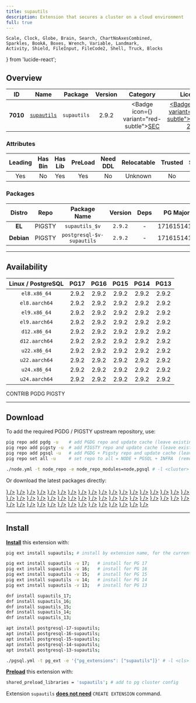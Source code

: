 ```yaml
---
title: supautils
description: Extension that secures a cluster on a cloud environment
full: true
---
```


    Scale, Clock, Globe, Brain, Search, ChartNoAxesCombined,
    Sparkles, BookA, Boxes, Wrench, Variable, Landmark,
    Activity, Shield, FileInput, FileCode2, Shell, Truck, Blocks
} from 'lucide-react';

## Overview

| <TooltipIconButton tooltip="Extension unique identifier" side="top">ID</TooltipIconButton> | <TooltipIconButton tooltip="Extension name" side="top">Name</TooltipIconButton> | <TooltipIconButton tooltip="Package name for installation" side="top">Package</TooltipIconButton> | <TooltipIconButton tooltip="Latest available extension version" side="top">Version</TooltipIconButton> | <TooltipIconButton tooltip="Extension category" side="top">Category</TooltipIconButton> | <TooltipIconButton tooltip="Open source license" side="top">License</TooltipIconButton> | <TooltipIconButton tooltip="Programming language" side="top">Lang</TooltipIconButton> |
|:--------:|:--------:|:----------:|:--------------:|:---------------------------------------:|:------------------------------------------------------:|:----:|
| **7010** | [`supautils`](https://github.com/supabase/supautils) | `supautils` | 2.9.2 | <Badge icon={<Shield />} variant="red-subtle"><a href="/ext/sec" className="no-underline">SEC</a></Badge> | <a href="/ext/list/license#apache-20" className="no-underline"><Badge icon={<Scale />} variant="green-subtle">Apache-2.0</Badge></a> | <a href="/ext/list/lang#c"><Badge icon={<FileCode2 />} variant="blue-subtle">C</Badge></a> |

### Attributes

| <TooltipIconButton tooltip="The Primary Leading extension in the Package" side="top">Leading</TooltipIconButton> | <TooltipIconButton tooltip="Contains binary utils" side="top">Has Bin</TooltipIconButton> | <TooltipIconButton tooltip="Contains .so shared library files" side="top">Has Lib</TooltipIconButton> | <TooltipIconButton tooltip="Requires preloading via shared_preload_libraries" side="top">PreLoad</TooltipIconButton> | <TooltipIconButton tooltip="Requires CREATE EXTENSION DDL command" side="top">Need DDL</TooltipIconButton> | <TooltipIconButton tooltip="Can be installed in any schema" side="top">Relocatable</TooltipIconButton> | <TooltipIconButton tooltip="Can be created by non-superuser" side="top">Trusted</TooltipIconButton> | <TooltipIconButton tooltip="Schemas used by this extension" side="top">Schemas</TooltipIconButton> |
|:-------:|:-------:|:-------:|:-------:|:--------:|:-----------:|:-------:|:-------:|
| Yes | No | Yes | Yes | No | Unknown | No | - |

### Packages

| <TooltipIconButton tooltip="Linux distribution family, EL or Debian" side="top">Distro</TooltipIconButton> | <TooltipIconButton tooltip="Package repository" side="top">Repo</TooltipIconButton> | <TooltipIconButton tooltip="The RPM/DEB Package Name Pattern (replace $v with real pg major)" side="top">Package Name</TooltipIconButton> | <TooltipIconButton tooltip="Latest package version" side="top">Version</TooltipIconButton> | <TooltipIconButton tooltip="RPM/DEB Package dependencies" side="top">Deps</TooltipIconButton> | <TooltipIconButton tooltip="Available in these PostgreSQL Major Versions" side="top">PG Major</TooltipIconButton> |
|:----------:|:--------:|:------------------------:|:-----------:|:------------:|:------------------:|
|   **EL**   | <Badge variant="amber-subtle"><span className="font-bold">PIGSTY</span></Badge> | `supautils_$v` | `2.9.2` | - | <Badge variant="green-subtle">17</Badge><Badge variant="green-subtle">16</Badge><Badge variant="green-subtle">15</Badge><Badge variant="green-subtle">14</Badge><Badge variant="green-subtle">13</Badge> |
| **Debian** | <Badge variant="amber-subtle"><span className="font-bold">PIGSTY</span></Badge> | `postgresql-$v-supautils` | `2.9.2` | - | <Badge variant="green-subtle">17</Badge><Badge variant="green-subtle">16</Badge><Badge variant="green-subtle">15</Badge><Badge variant="green-subtle">14</Badge><Badge variant="green-subtle">13</Badge> |



------

## Availability

| <TooltipIconButton tooltip="Linux Distro Arch / PostgreSQL Major Version" side="top">Linux / PostgreSQL </TooltipIconButton> | **PG17** | **PG16** | **PG15** | **PG14** | **PG13** |
|:-----:|:-----:|:-----:|:-----:|:-----:|:-----:|
| `el8.x86_64` | <Badge variant="amber-subtle">2.9.2</Badge> | <Badge variant="amber-subtle">2.9.2</Badge> | <Badge variant="amber-subtle">2.9.2</Badge> | <Badge variant="amber-subtle">2.9.2</Badge> | <Badge variant="amber-subtle">2.9.2</Badge> |
| `el8.aarch64` | <Badge variant="amber-subtle">2.9.2</Badge> | <Badge variant="amber-subtle">2.9.2</Badge> | <Badge variant="amber-subtle">2.9.2</Badge> | <Badge variant="amber-subtle">2.9.2</Badge> | <Badge variant="amber-subtle">2.9.2</Badge> |
| `el9.x86_64` | <Badge variant="amber-subtle">2.9.2</Badge> | <Badge variant="amber-subtle">2.9.2</Badge> | <Badge variant="amber-subtle">2.9.2</Badge> | <Badge variant="amber-subtle">2.9.2</Badge> | <Badge variant="amber-subtle">2.9.2</Badge> |
| `el9.aarch64` | <Badge variant="amber-subtle">2.9.2</Badge> | <Badge variant="amber-subtle">2.9.2</Badge> | <Badge variant="amber-subtle">2.9.2</Badge> | <Badge variant="amber-subtle">2.9.2</Badge> | <Badge variant="amber-subtle">2.9.2</Badge> |
| `d12.x86_64` | <Badge variant="amber-subtle">2.9.2</Badge> | <Badge variant="amber-subtle">2.9.2</Badge> | <Badge variant="amber-subtle">2.9.2</Badge> | <Badge variant="amber-subtle">2.9.2</Badge> | <Badge variant="amber-subtle">2.9.2</Badge> |
| `d12.aarch64` | <Badge variant="amber-subtle">2.9.2</Badge> | <Badge variant="amber-subtle">2.9.2</Badge> | <Badge variant="amber-subtle">2.9.2</Badge> | <Badge variant="amber-subtle">2.9.2</Badge> | <Badge variant="amber-subtle">2.9.2</Badge> |
| `u22.x86_64` | <Badge variant="amber-subtle">2.9.2</Badge> | <Badge variant="amber-subtle">2.9.2</Badge> | <Badge variant="amber-subtle">2.9.2</Badge> | <Badge variant="amber-subtle">2.9.2</Badge> | <Badge variant="amber-subtle">2.9.2</Badge> |
| `u22.aarch64` | <Badge variant="amber-subtle">2.9.2</Badge> | <Badge variant="amber-subtle">2.9.2</Badge> | <Badge variant="amber-subtle">2.9.2</Badge> | <Badge variant="amber-subtle">2.9.2</Badge> | <Badge variant="amber-subtle">2.9.2</Badge> |
| `u24.x86_64` | <Badge variant="amber-subtle">2.9.2</Badge> | <Badge variant="amber-subtle">2.9.2</Badge> | <Badge variant="amber-subtle">2.9.2</Badge> | <Badge variant="amber-subtle">2.9.2</Badge> | <Badge variant="amber-subtle">2.9.2</Badge> |
| `u24.aarch64` | <Badge variant="amber-subtle">2.9.2</Badge> | <Badge variant="amber-subtle">2.9.2</Badge> | <Badge variant="amber-subtle">2.9.2</Badge> | <Badge variant="amber-subtle">2.9.2</Badge> | <Badge variant="amber-subtle">2.9.2</Badge> |

<Badge variant="green-subtle"><span className="font-black">CONTRIB</span></Badge> <Badge variant="blue-subtle"><span className="font-black">PGDG</span></Badge> <Badge variant="amber-subtle"><span className="font-black">PIGSTY</span></Badge>

------

## Download

To add the required PGDG / PIGSTY upstream repository, use:

```bash tab="pig"
pig repo add pgdg -u    # add PGDG repo and update cache (leave existing repos)
pig repo add pigsty -u  # add PIGSTY repo and update cache (leave existing repos)
pig repo add pgsql -u   # add PGDG + Pigsty repo and update cache (leave existing repos)
pig repo set all -u     # set repo to all = NODE + PGSQL + INFRA  (remove existing repos)
```
```bash tab="pigsty"
./node.yml -t node_repo -e node_repo_modules=node,pgsql # -l <cluster>
```

Or download the latest packages directly:

<Files>
    <Folder name="el8.x86_64">
        <a href="https://repo.pigsty.io/yum/pgsql/el8.x86_64/supautils_17-2.9.2-1PIGSTY.el8.x86_64.rpm"><File name="supautils_17-2.9.2-1PIGSTY.el8.x86_64.rpm" icon={<Package className="text-emerald-500" />} /></a>
        <a href="https://repo.pigsty.io/yum/pgsql/el8.x86_64/supautils_16-2.9.2-1PIGSTY.el8.x86_64.rpm"><File name="supautils_16-2.9.2-1PIGSTY.el8.x86_64.rpm" icon={<Package className="text-emerald-500" />} /></a>
        <a href="https://repo.pigsty.io/yum/pgsql/el8.x86_64/supautils_15-2.9.2-1PIGSTY.el8.x86_64.rpm"><File name="supautils_15-2.9.2-1PIGSTY.el8.x86_64.rpm" icon={<Package className="text-emerald-500" />} /></a>
        <a href="https://repo.pigsty.io/yum/pgsql/el8.x86_64/supautils_14-2.9.2-1PIGSTY.el8.x86_64.rpm"><File name="supautils_14-2.9.2-1PIGSTY.el8.x86_64.rpm" icon={<Package className="text-emerald-500" />} /></a>
        <a href="https://repo.pigsty.io/yum/pgsql/el8.x86_64/supautils_13-2.9.2-1PIGSTY.el8.x86_64.rpm"><File name="supautils_13-2.9.2-1PIGSTY.el8.x86_64.rpm" icon={<Package className="text-emerald-500" />} /></a>
    </Folder>
    <Folder name="el8.aarch64">
        <a href="https://repo.pigsty.io/yum/pgsql/el8.aarch64/supautils_17-2.9.2-1PIGSTY.el8.aarch64.rpm"><File name="supautils_17-2.9.2-1PIGSTY.el8.aarch64.rpm" icon={<Package className="text-orange-500" />} /></a>
        <a href="https://repo.pigsty.io/yum/pgsql/el8.aarch64/supautils_16-2.9.2-1PIGSTY.el8.aarch64.rpm"><File name="supautils_16-2.9.2-1PIGSTY.el8.aarch64.rpm" icon={<Package className="text-orange-500" />} /></a>
        <a href="https://repo.pigsty.io/yum/pgsql/el8.aarch64/supautils_15-2.9.2-1PIGSTY.el8.aarch64.rpm"><File name="supautils_15-2.9.2-1PIGSTY.el8.aarch64.rpm" icon={<Package className="text-orange-500" />} /></a>
        <a href="https://repo.pigsty.io/yum/pgsql/el8.aarch64/supautils_14-2.9.2-1PIGSTY.el8.aarch64.rpm"><File name="supautils_14-2.9.2-1PIGSTY.el8.aarch64.rpm" icon={<Package className="text-orange-500" />} /></a>
        <a href="https://repo.pigsty.io/yum/pgsql/el8.aarch64/supautils_13-2.9.2-1PIGSTY.el8.aarch64.rpm"><File name="supautils_13-2.9.2-1PIGSTY.el8.aarch64.rpm" icon={<Package className="text-orange-500" />} /></a>
    </Folder>
    <Folder name="el9.x86_64">
        <a href="https://repo.pigsty.io/yum/pgsql/el9.x86_64/supautils_17-2.9.2-1PIGSTY.el9.x86_64.rpm"><File name="supautils_17-2.9.2-1PIGSTY.el9.x86_64.rpm" icon={<Package className="text-emerald-500" />} /></a>
        <a href="https://repo.pigsty.io/yum/pgsql/el9.x86_64/supautils_16-2.9.2-1PIGSTY.el9.x86_64.rpm"><File name="supautils_16-2.9.2-1PIGSTY.el9.x86_64.rpm" icon={<Package className="text-emerald-500" />} /></a>
        <a href="https://repo.pigsty.io/yum/pgsql/el9.x86_64/supautils_15-2.9.2-1PIGSTY.el9.x86_64.rpm"><File name="supautils_15-2.9.2-1PIGSTY.el9.x86_64.rpm" icon={<Package className="text-emerald-500" />} /></a>
        <a href="https://repo.pigsty.io/yum/pgsql/el9.x86_64/supautils_14-2.9.2-1PIGSTY.el9.x86_64.rpm"><File name="supautils_14-2.9.2-1PIGSTY.el9.x86_64.rpm" icon={<Package className="text-emerald-500" />} /></a>
        <a href="https://repo.pigsty.io/yum/pgsql/el9.x86_64/supautils_13-2.9.2-1PIGSTY.el9.x86_64.rpm"><File name="supautils_13-2.9.2-1PIGSTY.el9.x86_64.rpm" icon={<Package className="text-emerald-500" />} /></a>
    </Folder>
    <Folder name="el9.aarch64">
        <a href="https://repo.pigsty.io/yum/pgsql/el9.aarch64/supautils_17-2.9.2-1PIGSTY.el9.aarch64.rpm"><File name="supautils_17-2.9.2-1PIGSTY.el9.aarch64.rpm" icon={<Package className="text-orange-500" />} /></a>
        <a href="https://repo.pigsty.io/yum/pgsql/el9.aarch64/supautils_16-2.9.2-1PIGSTY.el9.aarch64.rpm"><File name="supautils_16-2.9.2-1PIGSTY.el9.aarch64.rpm" icon={<Package className="text-orange-500" />} /></a>
        <a href="https://repo.pigsty.io/yum/pgsql/el9.aarch64/supautils_15-2.9.2-1PIGSTY.el9.aarch64.rpm"><File name="supautils_15-2.9.2-1PIGSTY.el9.aarch64.rpm" icon={<Package className="text-orange-500" />} /></a>
        <a href="https://repo.pigsty.io/yum/pgsql/el9.aarch64/supautils_14-2.9.2-1PIGSTY.el9.aarch64.rpm"><File name="supautils_14-2.9.2-1PIGSTY.el9.aarch64.rpm" icon={<Package className="text-orange-500" />} /></a>
        <a href="https://repo.pigsty.io/yum/pgsql/el9.aarch64/supautils_13-2.9.2-1PIGSTY.el9.aarch64.rpm"><File name="supautils_13-2.9.2-1PIGSTY.el9.aarch64.rpm" icon={<Package className="text-orange-500" />} /></a>
    </Folder>
    <Folder name="d12.x86_64">
        <a href="https://repo.pigsty.io/apt/pgsql/bookworm/pool/main/s/supautils/postgresql-17-supautils_2.9.2-1PIGSTY~bookworm_amd64.deb"><File name="postgresql-17-supautils_2.9.2-1PIGSTY~bookworm_amd64.deb" icon={<Box className="text-emerald-500" />} /></a>
        <a href="https://repo.pigsty.io/apt/pgsql/bookworm/pool/main/s/supautils/postgresql-16-supautils_2.9.2-1PIGSTY~bookworm_amd64.deb"><File name="postgresql-16-supautils_2.9.2-1PIGSTY~bookworm_amd64.deb" icon={<Box className="text-emerald-500" />} /></a>
        <a href="https://repo.pigsty.io/apt/pgsql/bookworm/pool/main/s/supautils/postgresql-15-supautils_2.9.2-1PIGSTY~bookworm_amd64.deb"><File name="postgresql-15-supautils_2.9.2-1PIGSTY~bookworm_amd64.deb" icon={<Box className="text-emerald-500" />} /></a>
        <a href="https://repo.pigsty.io/apt/pgsql/bookworm/pool/main/s/supautils/postgresql-14-supautils_2.9.2-1PIGSTY~bookworm_amd64.deb"><File name="postgresql-14-supautils_2.9.2-1PIGSTY~bookworm_amd64.deb" icon={<Box className="text-emerald-500" />} /></a>
        <a href="https://repo.pigsty.io/apt/pgsql/bookworm/pool/main/s/supautils/postgresql-13-supautils_2.9.2-1PIGSTY~bookworm_amd64.deb"><File name="postgresql-13-supautils_2.9.2-1PIGSTY~bookworm_amd64.deb" icon={<Box className="text-emerald-500" />} /></a>
    </Folder>
    <Folder name="d12.aarch64">
        <a href="https://repo.pigsty.io/apt/pgsql/bookworm/pool/main/s/supautils/postgresql-17-supautils_2.9.2-1PIGSTY~bookworm_arm64.deb"><File name="postgresql-17-supautils_2.9.2-1PIGSTY~bookworm_arm64.deb" icon={<Box className="text-orange-500" />} /></a>
        <a href="https://repo.pigsty.io/apt/pgsql/bookworm/pool/main/s/supautils/postgresql-16-supautils_2.9.2-1PIGSTY~bookworm_arm64.deb"><File name="postgresql-16-supautils_2.9.2-1PIGSTY~bookworm_arm64.deb" icon={<Box className="text-orange-500" />} /></a>
        <a href="https://repo.pigsty.io/apt/pgsql/bookworm/pool/main/s/supautils/postgresql-15-supautils_2.9.2-1PIGSTY~bookworm_arm64.deb"><File name="postgresql-15-supautils_2.9.2-1PIGSTY~bookworm_arm64.deb" icon={<Box className="text-orange-500" />} /></a>
        <a href="https://repo.pigsty.io/apt/pgsql/bookworm/pool/main/s/supautils/postgresql-14-supautils_2.9.2-1PIGSTY~bookworm_arm64.deb"><File name="postgresql-14-supautils_2.9.2-1PIGSTY~bookworm_arm64.deb" icon={<Box className="text-orange-500" />} /></a>
        <a href="https://repo.pigsty.io/apt/pgsql/bookworm/pool/main/s/supautils/postgresql-13-supautils_2.9.2-1PIGSTY~bookworm_arm64.deb"><File name="postgresql-13-supautils_2.9.2-1PIGSTY~bookworm_arm64.deb" icon={<Box className="text-orange-500" />} /></a>
    </Folder>
    <Folder name="u22.x86_64">
        <a href="https://repo.pigsty.io/apt/pgsql/jammy/pool/main/s/supautils/postgresql-17-supautils_2.9.2-1PIGSTY~jammy_amd64.deb"><File name="postgresql-17-supautils_2.9.2-1PIGSTY~jammy_amd64.deb" icon={<Box className="text-emerald-500" />} /></a>
        <a href="https://repo.pigsty.io/apt/pgsql/jammy/pool/main/s/supautils/postgresql-16-supautils_2.9.2-1PIGSTY~jammy_amd64.deb"><File name="postgresql-16-supautils_2.9.2-1PIGSTY~jammy_amd64.deb" icon={<Box className="text-emerald-500" />} /></a>
        <a href="https://repo.pigsty.io/apt/pgsql/jammy/pool/main/s/supautils/postgresql-15-supautils_2.9.2-1PIGSTY~jammy_amd64.deb"><File name="postgresql-15-supautils_2.9.2-1PIGSTY~jammy_amd64.deb" icon={<Box className="text-emerald-500" />} /></a>
        <a href="https://repo.pigsty.io/apt/pgsql/jammy/pool/main/s/supautils/postgresql-14-supautils_2.9.2-1PIGSTY~jammy_amd64.deb"><File name="postgresql-14-supautils_2.9.2-1PIGSTY~jammy_amd64.deb" icon={<Box className="text-emerald-500" />} /></a>
        <a href="https://repo.pigsty.io/apt/pgsql/jammy/pool/main/s/supautils/postgresql-13-supautils_2.9.2-1PIGSTY~jammy_amd64.deb"><File name="postgresql-13-supautils_2.9.2-1PIGSTY~jammy_amd64.deb" icon={<Box className="text-emerald-500" />} /></a>
    </Folder>
    <Folder name="u22.aarch64">
        <a href="https://repo.pigsty.io/apt/pgsql/jammy/pool/main/s/supautils/postgresql-17-supautils_2.9.2-1PIGSTY~jammy_arm64.deb"><File name="postgresql-17-supautils_2.9.2-1PIGSTY~jammy_arm64.deb" icon={<Box className="text-orange-500" />} /></a>
        <a href="https://repo.pigsty.io/apt/pgsql/jammy/pool/main/s/supautils/postgresql-16-supautils_2.9.2-1PIGSTY~jammy_arm64.deb"><File name="postgresql-16-supautils_2.9.2-1PIGSTY~jammy_arm64.deb" icon={<Box className="text-orange-500" />} /></a>
        <a href="https://repo.pigsty.io/apt/pgsql/jammy/pool/main/s/supautils/postgresql-15-supautils_2.9.2-1PIGSTY~jammy_arm64.deb"><File name="postgresql-15-supautils_2.9.2-1PIGSTY~jammy_arm64.deb" icon={<Box className="text-orange-500" />} /></a>
        <a href="https://repo.pigsty.io/apt/pgsql/jammy/pool/main/s/supautils/postgresql-14-supautils_2.9.2-1PIGSTY~jammy_arm64.deb"><File name="postgresql-14-supautils_2.9.2-1PIGSTY~jammy_arm64.deb" icon={<Box className="text-orange-500" />} /></a>
        <a href="https://repo.pigsty.io/apt/pgsql/jammy/pool/main/s/supautils/postgresql-13-supautils_2.9.2-1PIGSTY~jammy_arm64.deb"><File name="postgresql-13-supautils_2.9.2-1PIGSTY~jammy_arm64.deb" icon={<Box className="text-orange-500" />} /></a>
    </Folder>
    <Folder name="u24.x86_64">
        <a href="https://repo.pigsty.io/apt/pgsql/noble/pool/main/s/supautils/postgresql-17-supautils_2.9.2-1PIGSTY~noble_amd64.deb"><File name="postgresql-17-supautils_2.9.2-1PIGSTY~noble_amd64.deb" icon={<Box className="text-emerald-500" />} /></a>
        <a href="https://repo.pigsty.io/apt/pgsql/noble/pool/main/s/supautils/postgresql-16-supautils_2.9.2-1PIGSTY~noble_amd64.deb"><File name="postgresql-16-supautils_2.9.2-1PIGSTY~noble_amd64.deb" icon={<Box className="text-emerald-500" />} /></a>
        <a href="https://repo.pigsty.io/apt/pgsql/noble/pool/main/s/supautils/postgresql-15-supautils_2.9.2-1PIGSTY~noble_amd64.deb"><File name="postgresql-15-supautils_2.9.2-1PIGSTY~noble_amd64.deb" icon={<Box className="text-emerald-500" />} /></a>
        <a href="https://repo.pigsty.io/apt/pgsql/noble/pool/main/s/supautils/postgresql-14-supautils_2.9.2-1PIGSTY~noble_amd64.deb"><File name="postgresql-14-supautils_2.9.2-1PIGSTY~noble_amd64.deb" icon={<Box className="text-emerald-500" />} /></a>
        <a href="https://repo.pigsty.io/apt/pgsql/noble/pool/main/s/supautils/postgresql-13-supautils_2.9.2-1PIGSTY~noble_amd64.deb"><File name="postgresql-13-supautils_2.9.2-1PIGSTY~noble_amd64.deb" icon={<Box className="text-emerald-500" />} /></a>
    </Folder>
    <Folder name="u24.aarch64">
        <a href="https://repo.pigsty.io/apt/pgsql/noble/pool/main/s/supautils/postgresql-17-supautils_2.9.2-1PIGSTY~noble_arm64.deb"><File name="postgresql-17-supautils_2.9.2-1PIGSTY~noble_arm64.deb" icon={<Box className="text-orange-500" />} /></a>
        <a href="https://repo.pigsty.io/apt/pgsql/noble/pool/main/s/supautils/postgresql-16-supautils_2.9.2-1PIGSTY~noble_arm64.deb"><File name="postgresql-16-supautils_2.9.2-1PIGSTY~noble_arm64.deb" icon={<Box className="text-orange-500" />} /></a>
        <a href="https://repo.pigsty.io/apt/pgsql/noble/pool/main/s/supautils/postgresql-15-supautils_2.9.2-1PIGSTY~noble_arm64.deb"><File name="postgresql-15-supautils_2.9.2-1PIGSTY~noble_arm64.deb" icon={<Box className="text-orange-500" />} /></a>
        <a href="https://repo.pigsty.io/apt/pgsql/noble/pool/main/s/supautils/postgresql-14-supautils_2.9.2-1PIGSTY~noble_arm64.deb"><File name="postgresql-14-supautils_2.9.2-1PIGSTY~noble_arm64.deb" icon={<Box className="text-orange-500" />} /></a>
        <a href="https://repo.pigsty.io/apt/pgsql/noble/pool/main/s/supautils/postgresql-13-supautils_2.9.2-1PIGSTY~noble_arm64.deb"><File name="postgresql-13-supautils_2.9.2-1PIGSTY~noble_arm64.deb" icon={<Box className="text-orange-500" />} /></a>
    </Folder>
</Files>

------

## Install

[**Install**](/docs/pgsql/extension/install) this extension with:

```bash tab="pig"
pig ext install supautils; # install by extension name, for the current active PG version

pig ext install supautils -v 17;   # install for PG 17
pig ext install supautils -v 16;   # install for PG 16
pig ext install supautils -v 15;   # install for PG 15
pig ext install supautils -v 14;   # install for PG 14
pig ext install supautils -v 13;   # install for PG 13
```
```bash tab="yum" 
dnf install supautils_17;
dnf install supautils_16;
dnf install supautils_15;
dnf install supautils_14;
dnf install supautils_13;
```
```bash tab="apt" 
apt install postgresql-17-supautils;
apt install postgresql-16-supautils;
apt install postgresql-15-supautils;
apt install postgresql-14-supautils;
apt install postgresql-13-supautils;
```
```bash tab="ansible"
./pgsql.yml -t pg_ext -e '{"pg_extensions": ["supautils"]}' # -l <cls>
```

[**Preload**](/docs/pgsql/extension/load) this extension with:

```bash
shared_preload_libraries = 'supautils'; # add to pg cluster config
```

Extension `supautils` [**does not need**](/docs/pgsql/extension/create#list-of-extensions-without-ddl) `CREATE EXTENSION` command.


